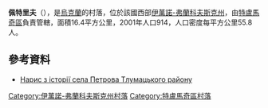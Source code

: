{{coord|48|50|23|N|25|17|21|E|scale:30000|display=title}}

'''佩特里夫'''（{{lang-uk|Петрів}}），是[[烏克蘭|烏克蘭]]的村落，位於該國西部[[伊萬諾-弗蘭科夫斯克州|伊萬諾-弗蘭科夫斯克州]]，由[[特盧馬奇區|特盧馬奇區]]負責管轄，面積16.4平方公里，2001年人口914，人口密度每平方公里55.8人。

==參考資料==
* [http://www.history.iv-fr.net/article.php?id=1102 Нарис з історії села Петрова Тлумацького району] {{Wayback|url=http://www.history.iv-fr.net/article.php?id=1102 |date=20160305213605 }}

{{DEFAULTSORT:Петрів}}
[[Category:伊萬諾-弗蘭科夫斯克州村落|Category:伊萬諾-弗蘭科夫斯克州村落]]
[[Category:特盧馬奇區村落|Category:特盧馬奇區村落]]


{{IvanoFrankivsk-geo-stub}}